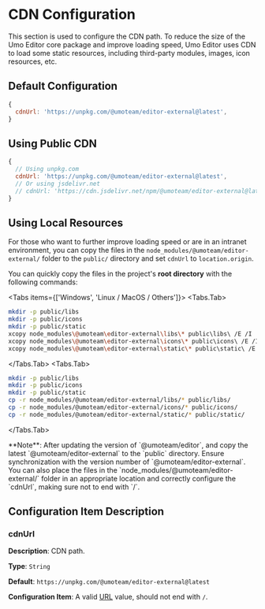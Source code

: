 
# CDN Configuration

This section is used to configure the CDN path. To reduce the size of the Umo Editor core package and improve loading speed, Umo Editor uses CDN to load some static resources, including third-party modules, images, icon resources, etc.

## Default Configuration

```js
{
  cdnUrl: 'https://unpkg.com/@umoteam/editor-external@latest', 
}
```

## Using Public CDN

```js
{
  // Using unpkg.com
  cdnUrl: 'https://unpkg.com/@umoteam/editor-external@latest', 
  // Or using jsdelivr.net
  // cdnUrl: 'https://cdn.jsdelivr.net/npm/@umoteam/editor-external@latest', 
}
```

## Using Local Resources

For those who want to further improve loading speed or are in an intranet environment, you can copy the files in the `node_modules/@umoteam/editor-external/` folder to the `public/` directory and set `cdnUrl` to `location.origin`.

You can quickly copy the files in the project's **root directory** with the following commands:

<Tabs items={['Windows', 'Linux / MacOS / Others']}>
<Tabs.Tab>
```bash
mkdir -p public/libs
mkdir -p public/icons
mkdir -p public/static
xcopy node_modules\@umoteam\editor-external\libs\* public\libs\ /E /I
xcopy node_modules\@umoteam\editor-external\icons\* public\icons\ /E /I
xcopy node_modules\@umoteam\editor-external\static\* public\static\ /E /I
```
</Tabs.Tab>
<Tabs.Tab>
```bash
mkdir -p public/libs
mkdir -p public/icons
mkdir -p public/static
cp -r node_modules/@umoteam/editor-external/libs/* public/libs/
cp -r node_modules/@umoteam/editor-external/icons/* public/icons/
cp -r node_modules/@umoteam/editor-external/static/* public/static/
```
</Tabs.Tab>
</Tabs>

<Callout type="warning" emoji="⚠️">
**Note**: After updating the version of `@umoteam/editor`, and copy the latest `@umoteam/editor-external` to the `public` directory. Ensure synchronization with the version number of `@umoteam/editor-external`.
</Callout>

<Callout type="info">
You can also place the files in the `node_modules/@umoteam/editor-external/` folder in an appropriate location and correctly configure the `cdnUrl`, making sure not to end with `/`.

</Callout>

## Configuration Item Description

### cdnUrl

**Description**: CDN path.

**Type**: `String`

**Default**: `https://unpkg.com/@umoteam/editor-external@latest`

**Configuration Item**: A valid [URL](https://developer.mozilla.org/en-US/docs/Learn/Common_questions/Web_mechanics/What_is_a_URL) value, should not end with `/`.